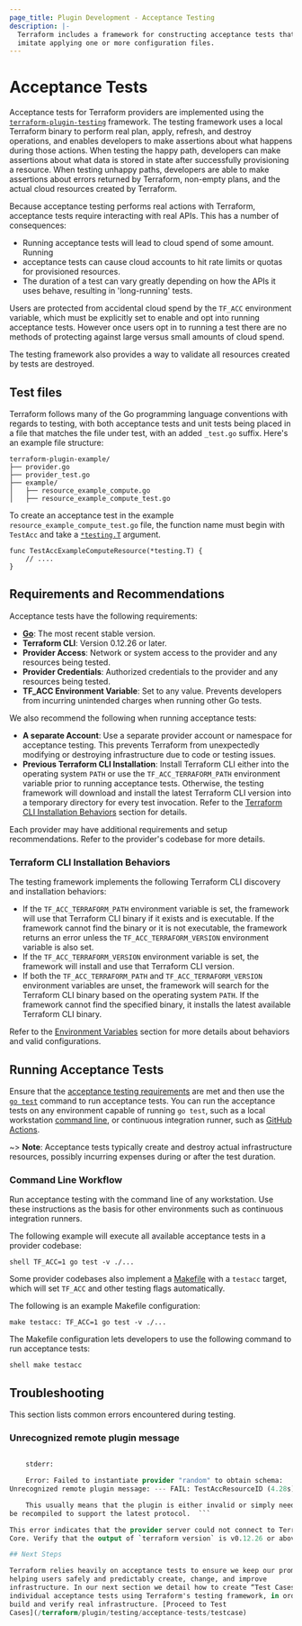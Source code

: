 ```yaml
---
page_title: Plugin Development - Acceptance Testing
description: |-
  Terraform includes a framework for constructing acceptance tests that
  imitate applying one or more configuration files.
---
```


# Acceptance Tests

Acceptance tests for Terraform providers are implemented using the
[`terraform-plugin-testing`](https://pkg.go.dev/github.com/hashicorp/terraform-plugin-testing)
framework. The testing framework uses a local Terraform binary to perform real
plan, apply, refresh, and destroy operations, and enables developers to make
assertions about what happens during those actions. When testing the happy
path, developers can make assertions about what data is stored in state after
successfully provisioning a resource. When testing unhappy paths, developers
are able to make assertions about errors returned by Terraform, non-empty
plans, and the actual cloud resources created by Terraform.

Because acceptance testing performs real actions with Terraform, acceptance
tests require interacting with real APIs. This has a number of consequences:
* Running acceptance tests will lead to cloud spend of some amount.  Running
* acceptance tests can cause cloud accounts to hit rate limits or quotas for
provisioned resources.
* The duration of a test can vary greatly depending on how the APIs it uses
  behave, resulting in 'long-running' tests.

Users are protected from accidental cloud spend by the `TF_ACC` environment
variable, which must be explicitly set to enable and opt into running
acceptance tests. However once users opt in to running a test there are no
methods of protecting against large versus small amounts of cloud spend.

The testing framework also provides a way to validate all resources created by
tests are destroyed.

## Test files

Terraform follows many of the Go programming language conventions with regards
to testing, with both acceptance tests and unit tests being placed in a file
that matches the file under test, with an added `_test.go` suffix. Here's an
example file structure:

```
terraform-plugin-example/
├── provider.go
├── provider_test.go
├── example/
│   ├── resource_example_compute.go
│   ├── resource_example_compute_test.go
```

To create an acceptance test in the example `resource_example_compute_test.go`
file, the function name must begin with `TestAcc` and take a
[`*testing.T`](https://pkg.go.dev/testing#T) argument.

```
func TestAccExampleComputeResource(*testing.T) {
	// ....
}
```

## Requirements and Recommendations

Acceptance tests have the following requirements:

- **[Go](https://go.dev/)**: The most recent stable version.
- **Terraform CLI**: Version 0.12.26 or later.
- **Provider Access**: Network or system access to the provider and any
  resources being tested.
- **Provider Credentials**: Authorized credentials to the provider and any
  resources being tested.
- **TF_ACC Environment Variable**: Set to any value. Prevents developers from
  incurring unintended charges when running other Go tests.

We also recommend the following when running acceptance tests:

- **A separate Account**: Use a separate provider account or namespace for
  acceptance testing. This prevents Terraform from unexpectedly modifying or
destroying infrastructure due to code or testing issues.
- **Previous Terraform CLI Installation**: Install Terraform CLI either into
  the operating system `PATH` or use the `TF_ACC_TERRAFORM_PATH` environment
variable prior to running acceptance tests. Otherwise, the testing framework
will download and install the latest Terraform CLI version into a temporary
directory for every test invocation. Refer to the [Terraform CLI Installation
Behaviors](#terraform-cli-installation-behaviors) section for details.

Each provider may have additional requirements and setup recommendations. Refer
to the provider's codebase for more details.

### Terraform CLI Installation Behaviors

The testing framework implements the following Terraform CLI discovery and
installation behaviors:

- If the `TF_ACC_TERRAFORM_PATH` environment variable is set, the framework
  will use that Terraform CLI binary if it exists and is executable. If the
framework cannot find the binary or it is not executable, the framework returns
an error unless the `TF_ACC_TERRAFORM_VERSION` environment variable is also
set.
- If the `TF_ACC_TERRAFORM_VERSION` environment variable is set, the framework
  will install and use that Terraform CLI version.
- If both the `TF_ACC_TERRAFORM_PATH` and `TF_ACC_TERRAFORM_VERSION`
  environment variables are unset, the framework will search for the Terraform
CLI binary based on the operating system `PATH`. If the framework cannot find
the specified binary, it installs the latest available Terraform CLI binary.

Refer to the [Environment Variables](#environment-variables) section for more
details about behaviors and valid configurations.

## Running Acceptance Tests

Ensure that the [acceptance testing
requirements](#requirements-and-recommendations) are met and then use the [`go
test`](https://pkg.go.dev/cmd/go/internal/test) command to run acceptance
tests. You can run the acceptance tests on any environment capable of running
`go test`, such as a local workstation [command line](#command-line-workflow),
or continuous integration runner, such as [GitHub
Actions](/plugin/testing/acceptance-tests/continuous-integration).

~> **Note**: Acceptance tests typically create and destroy actual
infrastructure resources, possibly incurring expenses during or after the test
duration.

### Command Line Workflow

Run acceptance testing with the command line of any workstation. Use these
instructions as the basis for other environments such as continuous integration
runners.

The following example will execute all available acceptance tests in a provider
codebase:

```shell TF_ACC=1 go test -v ./...  ```

Some provider codebases also implement a
[Makefile](https://www.gnu.org/software/make/manual/make.html#Makefiles) with a
`testacc` target, which will set `TF_ACC` and other testing flags
automatically.

The following is an example Makefile configuration:

```make testacc: TF_ACC=1 go test -v ./...  ```

The Makefile configuration lets developers to use the following command to run
acceptance tests:

```shell make testacc ```

## Troubleshooting

This section lists common errors encountered during testing.

### Unrecognized remote plugin message

``` terraform failed: exit status 1

	stderr:

	Error: Failed to instantiate provider "random" to obtain schema:
Unrecognized remote plugin message: --- FAIL: TestAccResourceID (4.28s)

	This usually means that the plugin is either invalid or simply needs to
be recompiled to support the latest protocol.  ```

This error indicates that the provider server could not connect to Terraform
Core. Verify that the output of `terraform version` is v0.12.26 or above.

## Next Steps

Terraform relies heavily on acceptance tests to ensure we keep our promise of
helping users safely and predictably create, change, and improve
infrastructure. In our next section we detail how to create “Test Cases”,
individual acceptance tests using Terraform's testing framework, in order to
build and verify real infrastructure. [Proceed to Test
Cases](/terraform/plugin/testing/acceptance-tests/testcase)
